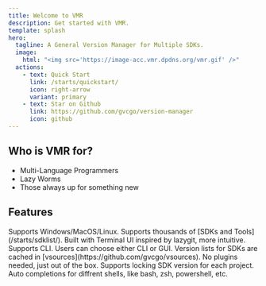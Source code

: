 ```yaml
---
title: Welcome to VMR
description: Get started with VMR.
template: splash
hero:
  tagline: A General Version Manager for Multiple SDKs.
  image:
    html: "<img src='https://image-acc.vmr.dpdns.org/vmr.gif' />"
  actions:
    - text: Quick Start
      link: /starts/quickstart/
      icon: right-arrow
      variant: primary
    - text: Star on Github
      link: https://github.com/gvcgo/version-manager
      icon: github
---
```


## Who is VMR for?

- Multi-Language Programmers
- Lazy Worms
- Those always up for something new


## Features

<CardGrid>
  <Card title="Cross-platform" icon="list-format">
    Supports Windows/MacOS/Linux.
  </Card>
  <Card title="Supports multi SDKs" icon="list-format">
    Supports thousands of [SDKs and Tools](/starts/sdklist/).
  </Card>
  <Card title="Easy to use" icon="list-format">
    Built with Terminal UI inspired by lazygit, more intuitive.
  </Card>
  <Card title="user-friendly" icon="list-format">
    Supports CLI. Users can choose either CLI or GUI.
  </Card>
  <Card title="Fast & Stable" icon="rocket">
    Version lists for SDKs are cached in
    [vsources](https://github.com/gvcgo/vsources).
  </Card>
  <Card title="All-in-one" icon="puzzle">
    No plugins needed, just out of the box.
  </Card>
  <Card title="Lock SDK version for a project" icon="seti:lock">
    Supports locking SDK version for each project.
  </Card>
  <Card title="Atuo completions" icon="list-format">
    Auto completions for diffrent shells, like bash, zsh, powershell, etc.
  </Card>
</CardGrid>

